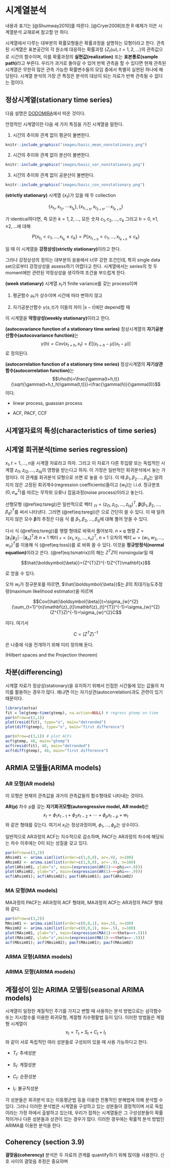# 시계열분석 {#ts}

내용과 표기는 [@Shumway2010]를 따른다. [@Cryer2008]또한 R 예제가 이쓴 시계열분석 교재로써 참고할 만 하다.

시계열에서 다루는 대부분의 확률모형들은 확률과정을 설명하는 모형이라고 한다. 관측된 시계열은 표본공간의 각 원소에 대응하는 확률과정 $\{ Z_{t}(\omega), t=1,2,\ldots \}$의 관측값으로 시간의 함수이며, 이를 확률과정의 **실현값(realization)** 또는 **표본통로(sample path)**라고 부른다. 우리가 과거로 돌아갈 수 있어 반복 관측을 할 수 있다면 현재 관측된 시계열은 무한히 많은 관측 가능한 확률변수들의 모임 중에서 특별히 실현된 하나에 해당된다. 시계열 분석의 가장 큰 특징은 분석의 대상이 되는 자료가 반복 관측될 수 없다는 점이다.

## 정상시계열(stationary time series)

다음 설명은 [DODOMIRA](http://www.dodomira.com/2016/04/21/r-시계열-분석-arima/?subscribe=success#blog_subscription-2)에서 따온 것이다.

안정적인 시계열이란 다음 세 가지 특징을 가진 시계열을 말한다.

1. 시간의 추이와 관계 없이 평균이 불변한다.

```r
knitr::include_graphics("images/basic_mean_nonstationary.png")
```

2. 시간의 추이와 관계 없이 분산이 불변한다.

```r
knitr::include_graphics("images/basic_var_nonstationary.png")
```

3. 시간의 추이와 관계 없이 공분산이 불변한다.

```r
knitr::include_graphics("images/basic_cov_nonstationary.png")
```

<div class="definition">

**(strictly stationary)** 시계열 $\{ x_{t}\}$가 있을 때 두 collection

$$\{ x_{t_{1}}, x_{t_{2}}, \cdots  x_{t_{k}}\}, \{ x_{t_{1+h}}, x_{t_{2+h}}, \cdots  x_{t_{k+h}}\}$$

가 identical하다면, 즉 모든 $k=1,2,\ldots$, 모든 숫자 $c_{1},c_{2},\ldots , c_{k}$ 그리고 $h=0, \pm 1, \pm 2,\ldots$에 대해

$$P \{ x_{t_{1}} <c_{1}, \ldots , x_{t_{k}} \leq c_{k}\}=P \{ x_{t_{1+h}} <c_{1}, \ldots , x_{t_{k+h}} \leq c_{k}\}$$

일 때 이 시계열을 **강정상성(strictly stationary)**이라고 한다.

</div>

그러나 강정상성의 정의는 대부분의 응용에서 너무 강한 조건인데, 특히 single data set으로부터 강정상성을 assess하기 어렵다고 한다. 시계열에서는 series의 첫 두 moment에만 관련된 약정상성을 생각하여 조건을 부드럽게 한다.

<div class="definition">

**(week stationary)**  시계열 $x_{t}$가 finite variance를 갖는 process이며

1. 평균함수 $\mu_{t}$가 상수이며 시간에 따라 변하지 않고

2. 자기공분산함수 $\gamma(s,t)$가 이들의 차이 $|s-t|$에만 depend할 때

이 시계열을 **약정상성(weekly stationary)**이라고 한다.

</div>

<div class="definition">

**(autocovariance function of a stationary time series)** 정상시계열의 **자기공분산함수(autocovariance function)**는
$$\gamma(h)=Cov(x_{t+h}, x_{t})=E[(x_{t+h}-\mu)(x_{t}-\mu)]$$
로 정의된다.

</div>

<div class="definition">

**(autocorrelation function of a stationary time series)** 정상시계열의 **자기상관함수(autocorrelation function)**는
$$\rho(h)=\frac{\gamma(t+h,t)}{\sqrt{\gamma(t+h,t_h)\gamma(t,t)}}=\frac{\gamma(h)}{\gamma(0)}$$
이다.

</div>

- linear process, guassian process

- ACF, PACF, CCF

## 시계열자료의 특성(characteristics of time series)

## 시계열 회귀분석(time series regression)

$x_{t},t=1,\ldots ,n$을 시계열 자료라고 하자. 그리고 이 자료가 다른 투입량 또는 독립적인 시계열 $z_{t1}, z_{t2}, \ldots ,z_{tq}$의 영향을 받는다고 하자. 이 가정은 일반적인 회귀분석에서 놓는 가정이다. 이 관계를 회귀분석 모형으로 쓰면
\begin{equation}\label{eq:tsreg}
x_{t}=\beta_{1}z_{t1}+\beta_{2}z_{t2}+\ldots + \beta_{q}z_{tq}+w_{t}
\end{equation}
로 놓을 수 있다. 이 때 $\beta_{1},\beta_{2}.\ldots , \beta_{q}$는 알려지지 않은 고정된 회귀계수(regression coefficients)들이고 $\{ w_{t}\}$는 i.i.d. 정규분포$(0,\sigma_{w}^{2})$를 따르는 무작위 오류나 잡음과정(noise process)이라고 놓는다.

선형모형 (\@ref(eq:tsreg))은 일반적으로 벡터 $\mathcal{z}_{t}=(z_{t1},z_{t2},\ldots , z_{tq})^{T}$, $\boldsymbol{\beta}(\beta_{1},\beta_{2},\ldots ,\beta_{q})^{T}$를 써서 나타낸다. 그러면 (\@ref(eq:tsreg))은
\begin{equation}\label{eq:tsregvec}
x_{t}=\boldsymbol{\beta}^{T}\mathcal{z}_{t}+w_{t}
\end{equation}
으로 간단히 쓸 수 있다. 이 때 알려지지 않은 모수 $\boldsymbol{\beta}$의 추정은 다음 식
\begin{equation}\label{eq:tsss}
Q=\sum_{t=1}^{n}w_{t}^{2}=\sum_{t=1}^{n}(x_{t}-\boldsymbol{\beta}^{T}\mathbf{z}_{t})^{2}
\end{equation}
를 $\beta_{1},\beta_{2},\ldots ,\beta_{q}$에 대해 풀어 얻을 수 있다. 

다시 식 (\@ref(eq:tsreg))를 행렬 형태로 바꿔서 풀어보자. $n\times q$ 행렬 $Z= [\mathbf{z}_{1} | \mathbf{z}_{2} | \cdots | \mathbf{z}_{n} ]^{T}$과 $n \times 1$ 벡터 $\mathcal{x}=(x_{1},x_{2},\ldots , x_{n})^{T}$, $n \times 1$ 오차의 벡터 $\mathcal{w}=(w_{1},w_{2}, \ldots, w_{n})^{T}$를 이용해 식 (\@ref(eq:tsss))를
\begin{equation}\label{eq:tsmatrix}
\mathbf{x}=Z\boldsymbol{\beta}+\mathbf{w}
\end{equation}
로 바꿔 쓸 수 있다. 이것을 **정규방정식(normal equation)**이라고 쓴다. (\@ref(eq:tsmatrix))의 해는 $Z^{T}Z$이 nonsingular일 때

$$\hat{\boldsymbol{\beta}}=(Z^{T}Z)^{-1}Z^{T}\mathbf{x}$$

로 얻을 수 있다.

오차 $w_{t}$가 정규분포를 따르면, $\hat{\boldsymbol{\beta}}$는 $\beta$의 최대가능도추정량(maximum likelihood estimator)을 따르며

$$Cov(\hat{\boldsymbol{\beta}})=\sigma_{w}^{2}(\sum_{t=1}^{n}\mathbf{z}_{t}\mathbf{z}_{t}^{T})^{-1}=\sigma_{w}^{2}(Z^{T}Z)^{-1}=\sigma_{w}^{2}C$$

이다. 여기서

$$C=(Z^{T}Z)^{-1}$$

은 나중에 식을 전개하기 위해 미리 정의해 둔다.

(Hilbert spaces and the Projection theorem)

## 차분(differencing)

시계열 자료가 정상성(stationary)을 유지하기 위해서 인접한 시간들에 있는 값들의 차이를 활용하는 경우가 많다. 왜냐면 이는 자기상관(autocorrelation)과도 관련이 있기 때문이다.

```r
library(astsa)
fit = lm(gtemp~time(gtemp), na.action=NULL) # regress gtemp on time
par(mfrow=c(2,1))
plot(resid(fit), type="o", main="detrended")
plot(diff(gtemp), type="o", main="first difference")
```

```r
par(mfrow=c(3,1)) # plot ACFs
acf(gtemp, 48, main="gtemp")
acf(resid(fit), 48, main="detrended")
acf(diff(gtemp), 48, main="first difference")
```

## ARMIA 모델들(ARIMA models)

### AR 모형(AR models)

이 모형은 현재의 관측값을 과거의 관측값들의 함수형태로 나타내는 것이다.

<div class="definition">

**AR(p)** 차수 p를 갖는 **자기회귀모형(autoregressive model, AR model)**은
$$x_{t}=\phi_{1}x_{t-1}+\phi_{2}x_{t-2} + \cdots + \phi_{p}x_{t-p}+w_{t}$$
와 같은 형태를 갖는다. 여기서 $x_{t}$는 정상과정이며, $\phi_{1},\ldots , \phi_{p}$는 상수이다.

</div>

일반적으로 AR과정의 ACF는 지수적으로 감소하며, PACF는 AR과정의 차수에 해당되는 차수 이후에는 0이 되는 성질을 갖고 있다.

```r
par(mfrow=c(3,2))
ARsim01 <- arima.sim(list(order=c(1,0,0), ar=.9), n=100)
ARsim02 <- arima.sim(list(order=c(1,0,0), ar=-.9), n=100)
plot(ARsim01, ylab="x", main=(expression(AR(1)~~~phi==+.9)))
plot(ARsim02, ylab="x", main=(expression(AR(1)~~~phi==-.9)))
acf(ARsim01); acf(ARsim02); pacf(ARsim01); pacf(ARsim02)
```

### MA 모형(MA models)

MA과정의 PACF는 AR과정의 ACF 형태와, MA과정의 ACF는 AR과정의 PACF 형태와 같다.

```r
par(mfrow=c(3,2))   
MAsim01 <- arima.sim(list(order=c(0,0,1), ma=.5), n=100)
MAsim02 <- arima.sim(list(order=c(0,0,1), ma=-.5), n=100)
plot(MAsim01, ylab="x", main=(expression(MA(1)~~~theta==+.5)))    
plot(MAsim02, ylab="x",main=(expression(MA(1)~~~theta==-.5))) 
acf(MAsim01); acf(MAsim02); pacf(MAsim01); pacf(MAsim02)
```

### ARMA 모형(ARMA models)

### ARIMA 모형(ARIMA models)

## 계절성이 있는 ARIMA 모델링(seasonal ARIMA models)

시계열이 일정한 계절적인 주기를 가지고 변할 때 사용하는 분석 방법으로는 삼각함수 또는 지시함수를 이용한 회귀모형, 계절형 지수평활법 등이 있다. 이러한 방법들은 계절형 시계열이
$$x_{t}=T_{t}+S_{t}+C_{t}+I_{t}$$
와 같이 서로 독립적인 여러 성분들로 구성되어 있을 때 사용 가능하다고 한다.

- $T_{t}$: 추세성분

- $S_{t}$: 계절성분

- $C_{t}$: 순환성분

- $I_{t}$: 불규칙성분

각 성분들은 회귀분석 또는 이동평균법 등을 이용한 전통적인 분해법에 의해 분석할 수 있다. 그러나 이러한 분석법은 시계열을 구성하고 있는 성분들이 결정적이며 서로 독립이라는 가정 하에서 출발하고 있는데, 우리가 접하는 시계열들은 그 구성성분들이 확률적이거나 다른 성분들과 상관이 있는 경우가 많다. 이러한 경우에는 확률적 분석 방법인 ARIMA를 이용한 분석을 한다.

## Coherency (section 3.9)

**결맞음(coherency)** 분석은 두 자료의 관계를 quantify하기 위해 많이들 사용한다. 신호 사이의 결맞음 추정은 중요햐며 


